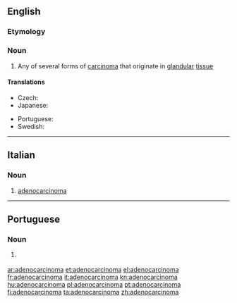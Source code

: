 ==English==

===Etymology===
{{prefix|adeno|carcinoma|lang=en}}

===Noun===
{{wikipedia}}
{{en-noun|s|adenocarcinomata}}

# {{lb|en|oncology}} Any of several forms of [[carcinoma]] that originate in [[glandular]] [[tissue]]

====Translations====
{{trans-top|any of several forms of carcinoma that originate in glandular tissue}}
* Czech: {{t|cs|adenokarcinom|m}}
* Japanese: {{t|ja|腺癌|tr=せんがん, sengan}}
{{trans-mid}}
* Portuguese: {{t+|pt|adenocarcinoma|m}}
* Swedish: {{t+|sv|adenokarcinom|n}}
{{trans-bottom}}

----

==Italian==
{{wikipedia|lang=it}}

===Noun===
{{it-noun|m}}

# {{lb|it|oncology}} [[#English|adenocarcinoma]]

----

==Portuguese==

===Noun===
{{pt-noun|m}}

# {{lb|pt|oncology}} {{l|en|adenocarcinoma}} {{gloss|any of several forms of carcinoma that originate in glandular tissue}}

[[ar:adenocarcinoma]]
[[et:adenocarcinoma]]
[[el:adenocarcinoma]]
[[fr:adenocarcinoma]]
[[it:adenocarcinoma]]
[[kn:adenocarcinoma]]
[[hu:adenocarcinoma]]
[[pl:adenocarcinoma]]
[[pt:adenocarcinoma]]
[[fi:adenocarcinoma]]
[[ta:adenocarcinoma]]
[[zh:adenocarcinoma]]